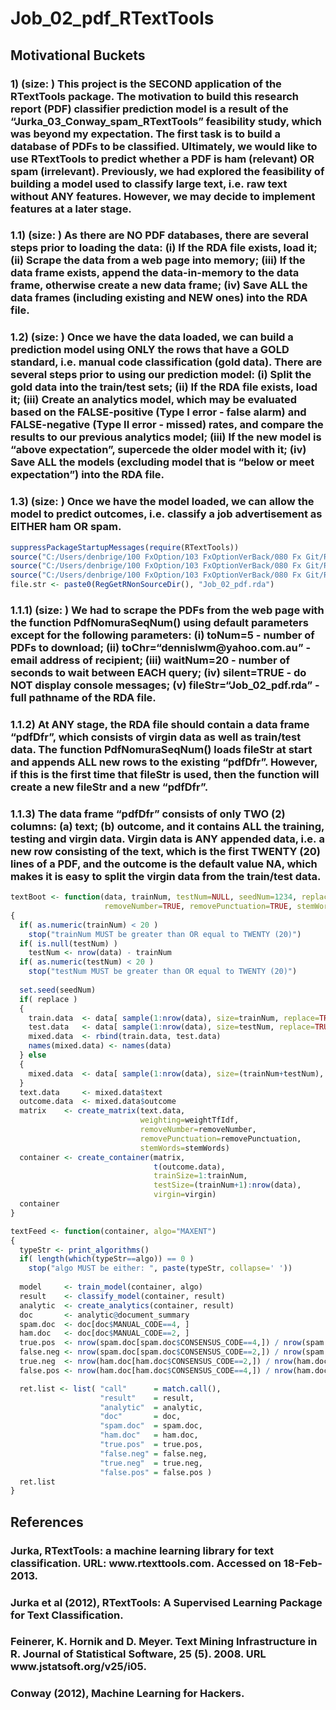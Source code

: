 Job_02_pdf_RTextTools
==================================================================================================================================
## Motivational Buckets
### 1) (size: ) This project is the SECOND application of the RTextTools package. The motivation to build this research report (PDF) classifier prediction model is a result of the "Jurka_03_Conway_spam_RTextTools" feasibility study, which was beyond my expectation. The first task is to build a database of PDFs to be classified. Ultimately, we would like to use RTextTools to predict whether a PDF is ham (relevant) OR spam (irrelevant). Previously, we had explored the feasibility of building a model used to classify large text, i.e. raw text without ANY features. However, we may decide to implement features at a later stage.
### 1.1) (size: ) As there are NO PDF databases, there are several steps prior to loading the data: (i) If the RDA file exists, load it; (ii) Scrape the data from a web page into memory; (iii) If the data frame exists, append the data-in-memory to the data frame, otherwise create a new data frame; (iv) Save ALL the data frames (including existing and NEW ones) into the RDA file. 
### 1.2) (size: ) Once we have the data loaded, we can build a prediction model using ONLY the rows that have a GOLD standard, i.e. manual code classification (gold data). There are several steps prior to using our prediction model: (i) Split the gold data into the train/test sets; (ii) If the RDA file exists, load it; (iii) Create an analytics model, which may be evaluated based on the FALSE-positive (Type I error - false alarm) and FALSE-negative (Type II error - missed) rates, and compare the results to our previous analytics model; (iii) If the new model is "above expectation", supercede the older model with it; (iv) Save ALL the models (excluding model that is "below or meet expectation") into the RDA file.
### 1.3) (size: ) Once we have the model loaded, we can allow the model to predict outcomes, i.e. classify a job advertisement as EITHER ham OR spam. 

```r
suppressPackageStartupMessages(require(RTextTools))
source("C:/Users/denbrige/100 FxOption/103 FxOptionVerBack/080 Fx Git/R-source/PlusReg.R", echo=FALSE)
source("C:/Users/denbrige/100 FxOption/103 FxOptionVerBack/080 Fx Git/R-source/PlusFile.R", echo=FALSE)
source("C:/Users/denbrige/100 FxOption/103 FxOptionVerBack/080 Fx Git/R-source/PlusPdf.R", echo=FALSE)
file.str <- paste0(RegGetRNonSourceDir(), "Job_02_pdf.rda")
```
### 1.1.1) (size: ) We had to scrape the PDFs from the web page with the function PdfNomuraSeqNum() using default parameters except for the following parameters: (i) toNum=5 - number of PDFs to download; (ii) toChr="dennislwm@yahoo.com.au" - email address of recipient; (iii) waitNum=20 - number of seconds to wait between EACH query; (iv) silent=TRUE - do NOT display console messages; (v) fileStr="Job_02_pdf.rda" - full pathname of the RDA file.
### 1.1.2) At ANY stage, the RDA file should contain a data frame "pdfDfr", which consists of virgin data as well as train/test data. The function PdfNomuraSeqNum() loads fileStr at start and appends ALL new rows to the existing "pdfDfr". However, if this is the first time that fileStr is used, then the function will create a new fileStr and a new "pdfDfr".
### 1.1.3) The data frame "pdfDfr" consists of only TWO (2) columns: (a) text; (b) outcome, and it contains ALL the training, testing and virgin data. Virgin data is ANY appended data, i.e. a new row consisting of the text, which is the first TWENTY (20) lines of a PDF, and the outcome is the default value NA, which makes it is easy to split the virgin data from the train/test data.

```r
textBoot <- function(data, trainNum, testNum=NULL, seedNum=1234, replace=FALSE, virgin=FALSE,
                     removeNumber=TRUE, removePunctuation=TRUE, stemWords=FALSE)
{
  if( as.numeric(trainNum) < 20 ) 
    stop("trainNum MUST be greater than OR equal to TWENTY (20)")
  if( is.null(testNum) )
    testNum <- nrow(data) - trainNum
  if( as.numeric(testNum) < 20 )
    stop("testNum MUST be greater than OR equal to TWENTY (20)")
  
  set.seed(seedNum)
  if( replace )
  {
    train.data  <- data[ sample(1:nrow(data), size=trainNum, replace=TRUE), ]
    test.data   <- data[ sample(1:nrow(data), size=testNum, replace=TRUE), ]
    mixed.data  <- rbind(train.data, test.data)
    names(mixed.data) <- names(data)
  } else
  {
    mixed.data  <- data[ sample(1:nrow(data), size=(trainNum+testNum), replace=FALSE), ]
  }
  text.data     <- mixed.data$text
  outcome.data  <- mixed.data$outcome
  matrix    <- create_matrix(text.data, 
                             weighting=weightTfIdf,
                             removeNumber=removeNumber, 
                             removePunctuation=removePunctuation,
                             stemWords=stemWords)
  container <- create_container(matrix, 
                                t(outcome.data), 
                                trainSize=1:trainNum, 
                                testSize=(trainNum+1):nrow(data), 
                                virgin=virgin)
  container
}

textFeed <- function(container, algo="MAXENT")
{
  typeStr <- print_algorithms()
  if( length(which(typeStr==algo)) == 0 )
    stop("algo MUST be either: ", paste(typeStr, collapse=' '))
  
  model     <- train_model(container, algo)
  result    <- classify_model(container, result)
  analytic  <- create_analytics(container, result)
  doc       <- analytic@document_summary
  spam.doc  <- doc[doc$MANUAL_CODE==4, ]
  ham.doc   <- doc[doc$MANUAL_CODE==2, ]
  true.pos  <- nrow(spam.doc[spam.doc$CONSENSUS_CODE==4,]) / nrow(spam.doc)
  false.neg <- nrow(spam.doc[spam.doc$CONSENSUS_CODE==2,]) / nrow(spam.doc)
  true.neg  <- nrow(ham.doc[ham.doc$CONSENSUS_CODE==2,]) / nrow(ham.doc)
  false.pos <- nrow(ham.doc[ham.doc$CONSENSUS_CODE==4,]) / nrow(ham.doc)

  ret.list <- list( "call"      = match.call(),
                    "result"    = result,
                    "analytic"  = analytic,
                    "doc"       = doc,
                    "spam.doc"  = spam.doc,
                    "ham.doc"   = ham.doc,
                    "true.pos"  = true.pos,
                    "false.neg" = false.neg,
                    "true.neg"  = true.neg,
                    "false.pos" = false.pos )
  ret.list
}

```
## References
### Jurka, RTextTools: a machine learning library for text classification. URL: www.rtexttools.com. Accessed on 18-Feb-2013.
### Jurka et al (2012), RTextTools: A Supervised Learning Package for Text Classification.
### Feinerer, K. Hornik and D. Meyer. Text Mining Infrastructure in R. Journal of Statistical Software, 25 (5). 2008. URL www.jstatsoft.org/v25/i05.
### Conway (2012), Machine Learning for Hackers.